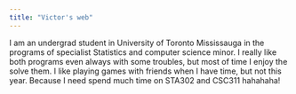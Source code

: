 ```yaml
---
title: "Victor's web"
---
```



I am an undergrad student in University of Toronto Mississauga in the programs of specialist Statistics and computer science minor. I really like both programs even always with some troubles, but most of time I enjoy the solve them. I like playing games with friends when I have time, but not this year. Because I need spend much time on STA302 and CSC311 hahahaha!